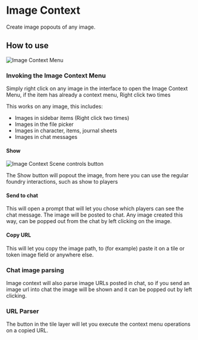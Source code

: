 
# Image Context

<ModuleInfo/>

Create image popouts of any image.

## How to use

<Image src="/images/Image-Context/Icmenu.png" alt="Image Context Menu"   className={styles.wikiImage}/>

### Invoking the Image Context Menu

Simply right click on any image in the interface to open the Image
Context Menu, if the item has already a context menu, Right click two
times

This works on any image, this includes:

- Images in sidebar items (Right click two times)
- Images in the file picker
- Images in character, items, journal sheets
- Images in chat messages

#### Show

<Image src="/images/Image-Context/Icbutton.png" alt="Image Context Scene controls button"   className={styles.wikiImage}/>

The Show button will popout the
image, from here you can use the regular foundry interactions, such as
show to players

#### Send to chat

This will open a prompt that will let you chose which players can see
the chat message. The image will be posted to chat. Any image created
this way, can be popped out from the chat by left clicking on the image.

#### Copy URL

This will let you copy the image path, to (for example) paste it on a
tile or token image field or anywhere else.

### Chat image parsing

Image context will also parse image URLs posted in chat, so if you send
an image url into chat the image will be shown and it can be popped out
by left clicking.

### URL Parser

The button in the tile layer will let you execute the context menu
operations on a copied URL.
